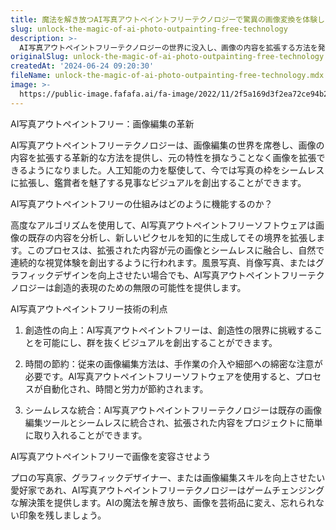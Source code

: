 ```yaml
---
title: 魔法を解き放つAI写真アウトペイントフリーテクノロジーで驚異の画像変換を体験しよう
slug: unlock-the-magic-of-ai-photo-outpainting-free-technology
description: >-
  AI写真アウトペイントフリーテクノロジーの世界に没入し、画像の内容を拡張する方法を発見し、同時に元のエッセンスを保持する能力を発揮できるかどうかを探りましょう。変革的な画像編集のためにAIの力を解き放そう。
originalSlug: unlock-the-magic-of-ai-photo-outpainting-free-technology
createdAt: '2024-06-24 09:20:30'
fileName: unlock-the-magic-of-ai-photo-outpainting-free-technology.mdx
image: >-
  https://public-image.fafafa.ai/fa-image/2022/11/2f5a169d3f2ea72ce94b2839d63978df.jpg
---
```




AI写真アウトペイントフリー：画像編集の革新

AI写真アウトペイントフリーテクノロジーは、画像編集の世界を席巻し、画像の内容を拡張する革新的な方法を提供し、元の特性を損なうことなく画像を拡張できるようになりました。人工知能の力を駆使して、今では写真の枠をシームレスに拡張し、鑑賞者を魅了する見事なビジュアルを創出することができます。

AI写真アウトペイントフリーの仕組みはどのように機能するのか？

高度なアルゴリズムを使用して、AI写真アウトペイントフリーソフトウェアは画像の既存の内容を分析し、新しいピクセルを知的に生成してその境界を拡張します。このプロセスは、拡張された内容が元の画像とシームレスに融合し、自然で連続的な視覚体験を創出するように行われます。風景写真、肖像写真、またはグラフィックデザインを向上させたい場合でも、AI写真アウトペイントフリーテクノロジーは創造的表現のための無限の可能性を提供します。

AI写真アウトペイントフリー技術の利点

1. 創造性の向上：AI写真アウトペイントフリーは、創造性の限界に挑戦することを可能にし、群を抜くビジュアルを創出することができます。

2. 時間の節約：従来の画像編集方法は、手作業の介入や細部への綿密な注意が必要です。AI写真アウトペイントフリーソフトウェアを使用すると、プロセスが自動化され、時間と労力が節約されます。

3. シームレスな統合：AI写真アウトペイントフリーテクノロジーは既存の画像編集ツールとシームレスに統合され、拡張された内容をプロジェクトに簡単に取り入れることができます。

AI写真アウトペイントフリーで画像を変容させよう

プロの写真家、グラフィックデザイナー、または画像編集スキルを向上させたい愛好家であれ、AI写真アウトペイントフリーテクノロジーはゲームチェンジングな解決策を提供します。AIの魔法を解き放ち、画像を芸術品に変え、忘れられない印象を残しましょう。